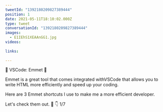 ```yaml
---
tweetId: "1392180209827389444"
position: 1
date: 2021-05-11T18:10:02.000Z
type: tweet
conversationId: "1392180209827389444"
images:
  - E1IEhS1XEAAnGG1.jpg
videos:
  
links:
  
---
```

🔵 VSCode: Emmet 🔵 

Emmet is a great tool that comes integrated withVSCode that allows you to write HTML more efficiently and speed up your coding.

Here are 3 Emmet shortcuts I use to make me a more efficient developer.

Let's check them out. 🧵 👇 1/7 

